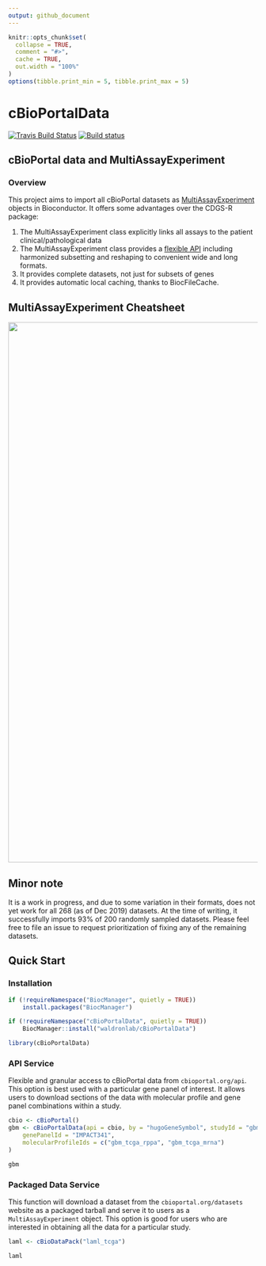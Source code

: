 ```yaml
---
output: github_document
---
```


```r
knitr::opts_chunk$set(
  collapse = TRUE,
  comment = "#>",
  cache = TRUE,
  out.width = "100%"
)
options(tibble.print_min = 5, tibble.print_max = 5)
```

# cBioPortalData

<!-- start badges here -->
[![Travis Build Status](https://travis-ci.org/waldronlab/cBioPortalData.svg?branch=master)](https://travis-ci.org/waldronlab/cBioPortalData)
[![Build status](https://ci.appveyor.com/api/projects/status/42kd6prni3o0q50b?svg=true)](https://ci.appveyor.com/project/waldronlab/cbioportaldata)
<!-- end badges here -->

## cBioPortal data and MultiAssayExperiment

### Overview

This project aims to import all cBioPortal datasets as
[MultiAssayExperiment](http://bioconductor.org/packages/MultiAssayExperiment/)
objects in Bioconductor. It offers some advantages over the CDGS-R package:

1. The MultiAssayExperiment class explicitly links all assays to the patient
clinical/pathological data
2. The MultiAssayExperiment class provides a
[flexible API](https://github.com/waldronlab/MultiAssayExperiment/wiki/MultiAssayExperiment-API)
including harmonized subsetting and reshaping to convenient wide and long
formats.
3. It provides complete datasets, not just for subsets of genes
4. It provides automatic local caching, thanks to BiocFileCache.

## MultiAssayExperiment Cheatsheet

<a href="https://github.com/waldronlab/cheatsheets/blob/master/MultiAssayExperiment_QuickRef.pdf"><img src="https://raw.githubusercontent.com/waldronlab/cheatsheets/master/pngs/MultiAssayExperiment_QuickRef.png" width="989" height="1091"/></a>

## Minor note

It is a work in progress, and due to some variation in their formats, does not
yet work for all 268 (as of Dec 2019) datasets. At the time of writing, it
successfully imports 93% of 200 randomly sampled datasets. Please feel free to
file an issue to request prioritization of fixing any of the remaining datasets.

## Quick Start

### Installation

```r
if (!requireNamespace("BiocManager", quietly = TRUE))
    install.packages("BiocManager")

if (!requireNamespace("cBioPortalData", quietly = TRUE))
    BiocManager::install("waldronlab/cBioPortalData")

library(cBioPortalData)
```

### API Service

Flexible and granular access to cBioPortal data from `cbioportal.org/api`.
This option is best used with a particular gene panel of interest. It allows
users to download sections of the data with molecular profile and gene panel
combinations within a study.

```r
cbio <- cBioPortal()
gbm <- cBioPortalData(api = cbio, by = "hugoGeneSymbol", studyId = "gbm_tcga",
    genePanelId = "IMPACT341",
    molecularProfileIds = c("gbm_tcga_rppa", "gbm_tcga_mrna")
)
```

```r
gbm
```

### Packaged Data Service

This function will download a dataset from the `cbioportal.org/datasets`
website as a packaged tarball and serve it to users as a `MultiAssayExperiment`
object. This option is good for users who are interested in obtaining
all the data for a particular study.

```r
laml <- cBioDataPack("laml_tcga")
```

```r
laml
```

